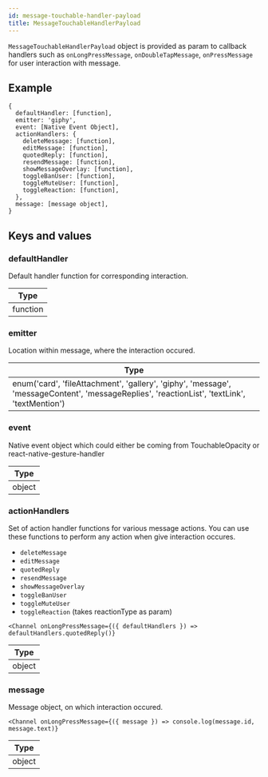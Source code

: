 ```yaml
---
id: message-touchable-handler-payload
title: MessageTouchableHandlerPayload
---
```


`MessageTouchableHandlerPayload` object is provided as param to callback handlers such as `onLongPressMessage`, `onDoubleTapMessage`, `onPressMessage`
for user interaction with message.

## Example

```tsx
{
  defaultHandler: [function],
  emitter: 'giphy',
  event: [Native Event Object],
  actionHandlers: {
    deleteMessage: [function],
    editMessage: [function],
    quotedReply: [function],
    resendMessage: [function],
    showMessageOverlay: [function],
    toggleBanUser: [function],
    toggleMuteUser: [function],
    toggleReaction: [function],
  },
  message: [message object],
}
```

## Keys and values

### defaultHandler

Default handler function for corresponding interaction.

| Type     |
| -------- |
| function |

### emitter

Location within message, where the interaction occured.

| Type                                                                                                                                         |
| -------------------------------------------------------------------------------------------------------------------------------------------- |
| enum('card', 'fileAttachment', 'gallery', 'giphy', 'message', 'messageContent', 'messageReplies', 'reactionList', 'textLink', 'textMention') |

### event

Native event object which could either be coming from TouchableOpacity or react-native-gesture-handler

| Type   |
| ------ |
| object |

### actionHandlers

Set of action handler functions for various message actions. You can use these functions to perform any action when give interaction occures.

- `deleteMessage`
- `editMessage`
- `quotedReply`
- `resendMessage`
- `showMessageOverlay`
- `toggleBanUser`
- `toggleMuteUser`
- `toggleReaction` (takes reactionType as param)

```tsx
<Channel onLongPressMessage={({ defaultHandlers }) => defaultHandlers.quotedReply()}
```

| Type   |
| ------ |
| object |

### message

Message object, on which interaction occured.

```tsx
<Channel onLongPressMessage={({ message }) => console.log(message.id, message.text)}
```

| Type   |
| ------ |
| object |
